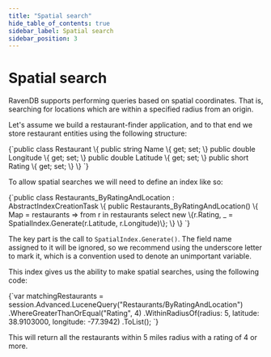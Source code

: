```yaml
---
title: "Spatial search"
hide_table_of_contents: true
sidebar_label: Spatial search
sidebar_position: 3
---
```



# Spatial search

RavenDB supports performing queries based on spatial coordinates. That is, searching for locations which are within a specified radius from an origin.

Let's assume we build a restaurant-finder application, and to that end we store restaurant entities using the following structure:

<TabItem value="spatial0" label="spatial0">
<CodeBlock language="csharp">
{`public class Restaurant
\{
	public string Name \{ get; set; \}
	public double Longitude \{ get; set; \}
	public double Latitude \{ get; set; \}
	public short Rating \{ get; set; \}
\}
`}
</CodeBlock>
</TabItem>

To allow spatial searches we will need to define an index like so:

<TabItem value="spatial1" label="spatial1">
<CodeBlock language="csharp">
{`public class Restaurants_ByRatingAndLocation : AbstractIndexCreationTask<Restaurant>
\{
	public Restaurants_ByRatingAndLocation()
	\{
		Map = restaurants => from r in restaurants
		                     select new \{r.Rating, _ = SpatialIndex.Generate(r.Latitude, r.Longitude)\};
	\}
\}
`}
</CodeBlock>
</TabItem>

The key part is the call to `SpatialIndex.Generate()`. The field name assigned to it will be ignored, so we recommend using the underscore letter to mark it, which is a convention used to denote an unimportant variable.

This index gives us the ability to make spatial searches, using the following code:

<TabItem value="spatial2" label="spatial2">
<CodeBlock language="csharp">
{`var matchingRestaurants =
	session.Advanced.LuceneQuery<Restaurant>("Restaurants/ByRatingAndLocation")
		.WhereGreaterThanOrEqual("Rating", 4)
		.WithinRadiusOf(radius: 5, latitude: 38.9103000, longitude: -77.3942)
		.ToList();
`}
</CodeBlock>
</TabItem>

This will return all the restaurants within 5 miles radius with a rating of 4 or more.